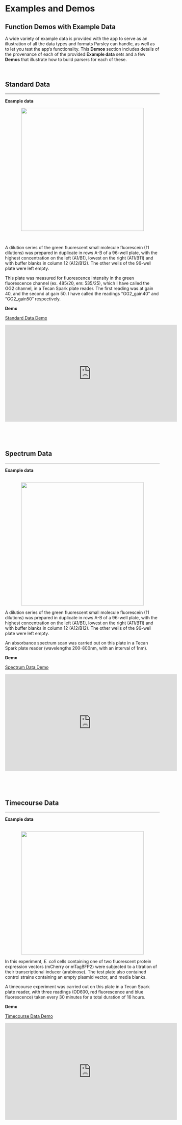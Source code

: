 # Examples and Demos

<!-- #### <a name="demointro"> Function Demos with Example Data </a> -->
<!-- <br> -->

## Function Demos with Example Data {-#demointro}

A wide variety of example data is provided with the app to serve as an illustration of all the data types and formats Parsley can handle, as well as to let you test the app's functionality. This <i class="fa-solid fa-circle-play"></i> **Demos** section includes details of the provenance of each of the provided **Example data** sets and a few **Demos** that illustrate how to build parsers for each of these.

<!-- Demos made with app v0.1.1. -->

<br>

<!-- ##### <a name="standardex"> Standard Data </a> -->

## Standard Data {#standardex}

<hr>

**Example data**

<div style="text-align: center;">
<img src="www/guide_greenfluorescence_platelayout.png" width = "400">
</div>
<br>

A dilution series of the green fluorescent small molecule fluorescein (11 dilutions) was prepared in duplicate in rows A-B of a 96-well plate, with the highest concentration on the left (A1/B1), lowest on the right (A11/B11) and with buffer blanks in column 12 (A12/B12). The other wells of the 96-well plate were left empty. 

This plate was measured for fluorescence intensity in the green fluorescence channel (ex. 485/20, em: 535/25), which I have called the GG2 channel, in a Tecan Spark plate reader. The first reading was at gain 40, and the second at gain 50. I have called the readings "GG2_gain40" and "GG2_gain50" respectively.

<a name="standarddemo"> **Demo** </a>

[Standard Data Demo](https://youtu.be/tPG3iNgiOtM)

<!-- <div style="text-align: center;">
<iframe width="560" height="315" src="https://www.youtube-nocookie.com/embed/tPG3iNgiOtM" title="YouTube video player" frameborder="0" allow="accelerometer; autoplay; clipboard-write; encrypted-media; gyroscope; picture-in-picture; web-share" allowfullscreen></iframe>
</div>
<br>
works! -->

<div style="text-align: center;">
<iframe width="560" height="315" src="https://www.youtube-nocookie.com/embed/tPG3iNgiOtM" frameborder="0" allowfullscreen loading="lazy"></iframe>
</div>
<br>

<!-- <div style="text-align: center;">
<iframe src="https://www.youtube.com/tPG3iNgiOtM" width="700px" height="394px" allowfullscreen loading="lazy"></iframe>
</div>
<br> -->

<!-- <div style="text-align: center;">
<iframe src="https://www.youtube-nocookie.com/tPG3iNgiOtM" width="700px" height="394px" allowfullscreen loading="lazy"></iframe>
</div>
<br> -->
<!--  -->

<!-- rel = 0 removed related videos? - fails -->
<!-- youtube videos = 16:9 ratio. 700h -> 394 wide -->
<!-- lazy loading only loads video if you scroll near it - not obvious whether this actually works -->
<!-- object of type closure https://www.youtube.com/embed/vgYS-F8opgE -->
<!-- vq=large: 480p; high quality, buffers slower
vq=hd720: 720p; best quality, buffers slowest -->

<br>

<!-- ##### <a name="spectrumex"> Spectrum Data </a> -->

## Spectrum Data {#spectrumex}

<hr>

**Example data**

<div style="text-align: center;">
<br>
<img src="www/guide_absorbancespectrum_platelayout.png" width = "400">
<br>
</div>

A dilution series of the green fluorescent small molecule fluorescein (11 dilutions) was prepared in duplicate in rows A-B of a 96-well plate, with the highest concentration on the left (A1/B1), lowest on the right (A11/B11) and with buffer blanks in column 12 (A12/B12). The other wells of the 96-well plate were left empty.

An absorbance spectrum scan was carried out on this plate in a Tecan Spark plate reader (wavelengths 200-800nm, with an interval of 1nm).

<a name="spectrumdemo"> **Demo** </a>

[Spectrum Data Demo](https://youtu.be/CCme-aDYyVE)

<div style="text-align: center;">
<iframe width="560" height="315" src="https://www.youtube-nocookie.com/embed/CCme-aDYyVE" frameborder="0" allowfullscreen loading="lazy"></iframe>
</div>
<br>

<br>

<!-- ##### <a name="timecourseex"> Timecourse Data </a> -->

## Timecourse Data {#timecourseex}

<hr>

**Example data**

<div style="text-align: center;">
<br>
<img src="www/guide_timecourse_platelayout.png" width = "400">
<br>
</div>

In this experiment, _E. coli_ cells containing one of two fluorescent protein expression vectors (mCherry or mTagBFP2) were subjected to a titration of their transcriptional inducer (arabinose). The test plate also contained control strains containing an empty plasmid vector, and media blanks.

A timecourse experiment was carried out on this plate in a Tecan Spark plate reader, with three readings (OD600, red fluorescence and blue fluorescence) taken every 30 minutes for a total duration of 16 hours.

<a name="timecoursedemo"> **Demo** </a>

[Timecourse Data Demo](https://youtu.be/9AfOpyTv5BM)

<div style="text-align: center;">
<iframe width="560" height="315" src="https://www.youtube-nocookie.com/embed/9AfOpyTv5BM" frameborder="0" allowfullscreen loading="lazy"></iframe>
</div>
<br>

<br>
